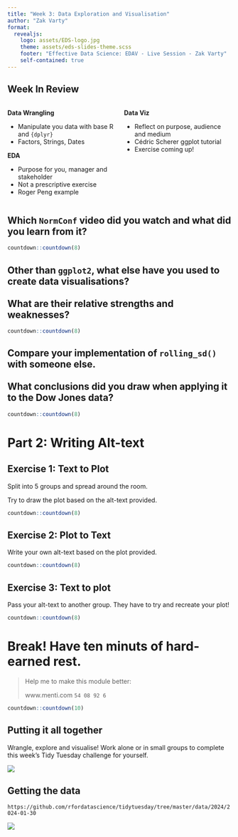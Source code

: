 ```yaml
---
title: "Week 3: Data Exploration and Visualisation"
author: "Zak Varty"
format: 
  revealjs:
    logo: assets/EDS-logo.jpg
    theme: assets/eds-slides-theme.scss
    footer: "Effective Data Science: EDAV - Live Session - Zak Varty"
    self-contained: true
---
```


## Week In Review {.smaller}

::::{.columns}
:::{.column width="50%"}
__Data Wrangling__

- Manipulate you data with base R and `{dplyr}`
- Factors, Strings, Dates

__EDA__

- Purpose for you, manager and stakeholder
- Not a prescriptive exercise
- Roger Peng example

:::
:::{.column width="50%"}

__Data Viz__

- Reflect on purpose, audience and medium
- Cédric Scherer ggplot tutorial
- Exercise coming up!
:::
::::

## Which `NormConf` video did you watch and what did you learn from it? 

```r
countdown::countdown(8)
```

## Other than `ggplot2`, what else have you used to create data visualisations? <br> <br> What are their relative strengths and weaknesses?

```r
countdown::countdown(8)
```

## Compare your implementation of `rolling_sd()` with someone else. <br> <br> What conclusions did you draw when applying it to the Dow Jones data? 

```r
countdown::countdown(8)
```


# Part 2: Writing Alt-text 

## Exercise 1: Text to Plot

Split into 5 groups and spread around the room. 

Try to draw the plot based on the alt-text provided. 

```r
countdown::countdown(8)
```

## Exercise 2: Plot to Text 

Write your own alt-text based on the plot provided. 

```r
countdown::countdown(8)
```

## Exercise 3: Text to plot

Pass your alt-text to another group. They have to try and recreate your plot! 

```r
countdown::countdown(8)
```


# Break! Have ten minuts of hard-earned rest.

> Help me to make this module better: 
> 
> www.menti.com   `54 08 92 6`


```r
countdown::countdown(10)
```


## Putting it all together 

Wrangle, explore and visualise! Work alone or in small groups to complete this week's Tidy Tuesday challenge for yourself.

![](images/2024-groundhog-data.png){border="5px solid"}

## Getting the data {.smaller}

`https://github.com/rfordatascience/tidytuesday/tree/master/data/2024/2024-01-30`

![](images/2024-groundhog-github.png){border="5px solid"}

